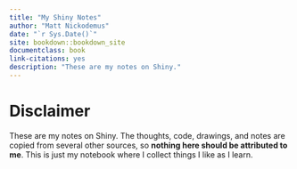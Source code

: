 ```yaml
--- 
title: "My Shiny Notes"
author: "Matt Nickodemus"
date: "`r Sys.Date()`"
site: bookdown::bookdown_site
documentclass: book
link-citations: yes
description: "These are my notes on Shiny."
---
```


# Disclaimer

These are my notes on Shiny. The thoughts, code, drawings, and notes are copied from several other sources, so **nothing here should be attributed to me**. This is just my notebook where I collect things I like as I learn. 
